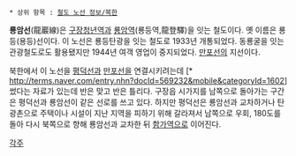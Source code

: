  * 상위 항목 : [[철도 노선 정보/북한]]
'''룡암선'''(龍巖線)은 [[구장청년역]]과 [[룡암역]](룡등역,龍登驛)을 잇는 철도이다. 옛 이름은 룡등(용등)선이다. 이 노선은 룡등탄광을 잇는 철도로 1933년 개통되었다. 동룡굴을 잇는 관광철도로도 활용됐지만 1944년 여객 영업이 중지되었다. [[만포선]]의 지선이다.

북한에서 이 노선을 [[평덕선]]과 [[만포선]]을 연결시키려는데 [* http://terms.naver.com/entry.nhn?docId=569232&mobile&categoryId=1602] 썼다는 자료가 있는데 반은 맞고 반은 틀리다. 구장읍 시가지를 남쪽으로 돌아가는 구간은 평덕선과 룡암선이 같은 선로를 쓰고 있다. 하지만 평덕선은 룡암선과 교차하거나 탄광촌으로 주택이나 시설이 지난 지역을 피하기 위해 갈라져서 남쪽으로 우회, 180도를 돌아 다시 북쪽으로 향해 룡암선과 교차한 뒤 [[함가역]]으로 이어진다. 

[[각주]]


